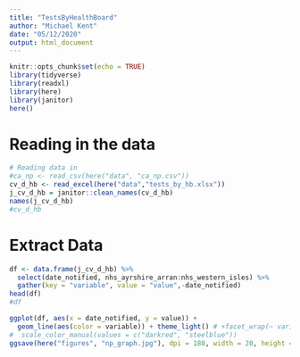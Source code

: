 ```yaml
---
title: "TestsByHealthBoard"
author: "Michael Kent"
date: "05/12/2020"
output: html_document
---
```


```r
knitr::opts_chunk$set(echo = TRUE)
library(tidyverse)
library(readxl)
library(here)
library(janitor)
here()
```

# Reading in the data
```r
# Reading data in
#ca_np <- read_csv(here("data", "ca_np.csv"))
cv_d_hb <- read_excel(here("data","tests_by_hb.xlsx"))
j_cv_d_hb = janitor::clean_names(cv_d_hb)
names(j_cv_d_hb)
#cv_d_hb

```
# Extract Data
```r
df <- data.frame(j_cv_d_hb) %>%
  select(date_notified, nhs_ayrshire_arran:nhs_western_isles) %>%
  gather(key = "variable", value = "value",-date_notified)
head(df)
#df
```
```r
ggplot(df, aes(x = date_notified, y = value)) + 
  geom_line(aes(color = variable)) + theme_light() # +facet_wrap(~ variable)
#  scale_color_manual(values = c("darkred", "steelblue"))
ggsave(here("figures", "np_graph.jpg"), dpi = 180, width = 20, height = 20)
```
